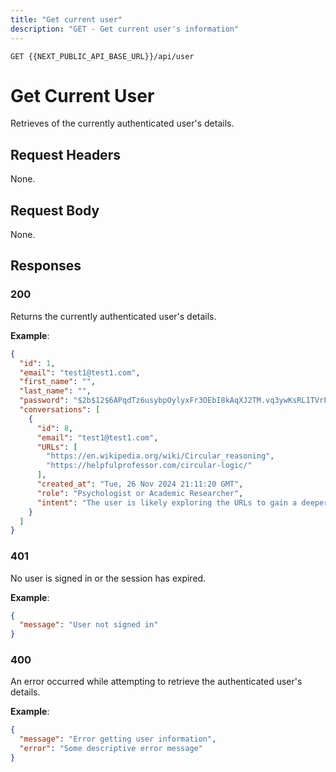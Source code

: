 ```yaml
---
title: "Get current user"
description: "GET - Get current user's information"
---
```

```
GET {{NEXT_PUBLIC_API_BASE_URL}}/api/user
```

# Get Current User

Retrieves of the currently authenticated user's details.

## Request Headers

None.

## Request Body

None.

## Responses

### 200
Returns the currently authenticated user's details.

**Example**:  
```json
{
  "id": 1,
  "email": "test1@test1.com",
  "first_name": "",
  "last_name": "",
  "password": "$2b$12$6APqdTz6usybpOylyxFr3OEbI8kAqXJ2TM.vq3ywKsRL1TVrFN9t.",
  "conversations": [
    {
      "id": 8,
      "email": "test1@test1.com",
      "URLs": [
        "https://en.wikipedia.org/wiki/Circular_reasoning",
        "https://helpfulprofessor.com/circular-logic/"
      ],
      "created_at": "Tue, 26 Nov 2024 21:11:20 GMT",
      "role": "Psychologist or Academic Researcher",
      "intent": "The user is likely exploring the URLs to gain a deeper understanding of circular logic, particularly its implications in psychology and how it manifests in everyday reasoning, despite not being interested in the relationship between premises and conclusions."
    }
  ]
}
```

### 401
No user is signed in or the session has expired.

**Example**:  
```json
{
  "message": "User not signed in"
}
```

### 400
An error occurred while attempting to retrieve the authenticated user's details.

**Example**:  
```json
{
  "message": "Error getting user information",
  "error": "Some descriptive error message"
}
```